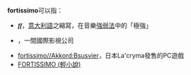 '''fortissimo'''可以指：

* <span style="font-family: 'Times New Roman', Times, serif;">'''''ff'''''</span>，[[意大利語|意大利語]]{{lang|it|''fortissimo''}}之縮寫，在音樂[[強弱法|強弱法]]中的「極強」
* {{Link-en|Fortissimo Films|Fortissimo Films}}，一間國際影視公司
* [[fortissimo/Akkord:Bsusvier|fortissimo//Akkord:Bsusvier]]，日本La'cryma發售的PC遊戲
* [[FORTISSIMO_(輕小說)|FORTISSIMO (輕小說)]]

{{disambig|cat=非中文名称消歧义}}